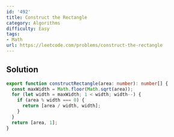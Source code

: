 ```yaml
---
id: '492'
title: Construct the Rectangle
category: Algorithms
difficulty: Easy
tags:
- Math
url: https://leetcode.com/problems/construct-the-rectangle
---
```


## Solution

```typescript filename="solution.ts" copy
export function constructRectangle(area: number): number[] {
  const maxWidth = Math.floor(Math.sqrt(area));
  for (let width = maxWidth; 1 < width; width--) {
    if (area % width === 0) {
      return [area / width, width];
    }
  }
  return [area, 1];
}
```

